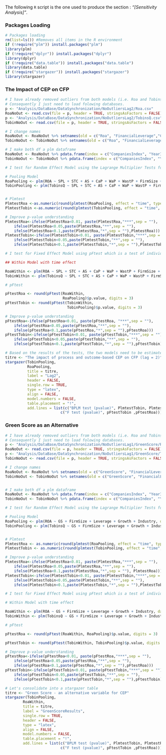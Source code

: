 The following `R` script is the one used to produce the section : *"[Sensitivity Analysis]"*.

### Packages Loading {-}

```r


# Packages loading 
rm(list=ls()) #Removes all items in the R environment
if (!require("plm")) install.packages("plm")
library(plm) 
if (!require("dplyr")) install.packages("dplyr")
library(dplyr) 
if (!require("data.table")) install.packages("data.table")
library(data.table)
if (!require("stargazer")) install.packages("stargazer")
library(stargazer)

```

### The Impact of CEP on CFP {-}

```r

# I have already removed outliers from both models (i.e. Roa and TobinsQ) via the file = "Analysis/MakeFile_RemoveOutliers_Lag2.rmd". 
# Consequently I just need to load folowing databases.
p <- "Analysis/DataBase/DataSynchronization/NoOutliersLag2/Roa.csv"
RoaNoOut <- read.csv(file = p, header = TRUE, stringsAsFactors = FALSE)
p <- "Analysis/DataBase/DataSynchronization/NoOutliersLag2/TobinsQ.csv"
TobinNoOut <- read.csv(file = p, header = TRUE, stringsAsFactors = FALSE)

# I change names
RoaNoOut <- RoaNoOut %>% setnames(old = c("Roa", "FinancialLeverage","CarbonProductivity", "WaterProductivity", "WasteProductivity", "SustainabilityPayLink", "SustainableThemedCommitment", "AuditScore"), new = c("ROA", "Leverage", "CaP", "WaP", "WastP", "SPL", "STC", "AS"))
TobinNoOut <- TobinNoOut %>% setnames(old = c("Roa", "FinancialLeverage","CarbonProductivity", "WaterProductivity", "WasteProductivity", "SustainabilityPayLink", "SustainableThemedCommitment", "AuditScore"), new = c("ROA", "Leverage", "CaP", "WaP", "WastP", "SPL", "STC", "AS"))

# I make both df a plm dataframe
RoaNoOut <- RoaNoOut %>% pdata.frame(index = c("CompaniesIndex", "YearIndex"))
TobinNoOut <- TobinNoOut %>% pdata.frame(index = c("CompaniesIndex", "YearIndex"))

# I test for Random Effect Model using the Lagrange Multiplier Tests for Panel Models. 

# Pooling Model
RoaPooling <- plm(ROA ~ SPL + STC + AS + CaP + WaP + WastP + FirmSize + Leverage + Growth + Industry, data = RoaNoOut, model="pooling")
TobinPooling <- plm(TobinsQ ~ SPL + STC + AS + CaP + WaP + WastP + FirmSize + Leverage + Growth + Industry, data = TobinNoOut, model="pooling")


# Plmtest
PlmtestRoa <-as.numeric(round(plmtest(RoaPooling, effect = "time", type = "bp")$p.value, digits = 3))
PlmtestTobin <-as.numeric(round(plmtest(TobinPooling, effect = "time", type = "bp")$p.value, digits = 3))

# Improve p-value understanding
PlmtestRoa<-ifelse(PlmtestRoa<0.01, paste(PlmtestRoa,"***",sep = ""),
	ifelse(PlmtestRoa<0.05,paste(PlmtestRoa,"**",sep = ""),
	ifelse(PlmtestRoa<0.1,paste(PlmtestRoa,"*",sep = ""),PlmtestRoa)))
PlmtestTobin<-ifelse(PlmtestTobin<0.01, paste(PlmtestTobin,"***",sep = ""),
	ifelse(PlmtestTobin<0.05,paste(PlmtestTobin,"**",sep = ""),
	ifelse(PlmtestTobin<0.1,paste(PlmtestTobin,"*",sep = ""),PlmtestTobin)))

# I test for Fixed Effect Model using pFtest which is a test of individual and/or time effects based on the comparison of the within and the pooling model.

## Within Model with time effect

RoaWithin <- plm(ROA ~ SPL + STC + AS + CaP + WaP + WastP + FirmSize + Leverage + Growth + Industry, data = RoaNoOut, model="within", effect = "time")
TobinWithin <- plm(TobinsQ ~ SPL + STC + AS + CaP + WaP + WastP + FirmSize + Leverage + Growth + Industry, data = TobinNoOut, model = "within", effect = "time")

# pFtest

pFtestRoa <- round(pFtest(RoaWithin, 
                          RoaPooling)$p.value, digits = 3)
pFtestTobin <- round(pFtest(TobinWithin, 
                            TobinPooling)$p.value, digits = 3)

# Improve p-value understanding
pFtestRoa<-ifelse(pFtestRoa<0.01, paste(pFtestRoa, "***",sep = ""),
	ifelse(pFtestRoa<0.05,paste(pFtestRoa,"**",sep = ""),
	ifelse(pFtestRoa<0.1,paste(pFtestRoa,"*",sep = ""),pFtestRoa)))
pFtestTobin<-ifelse(pFtestTobin<0.01, paste(pFtestTobin,"***",sep = ""),
	ifelse(pFtestTobin<0.05,paste(pFtestTobin,"**",sep = ""),
	ifelse(pFtestTobin<0.1,paste(pFtestTobin,"*",sep = ""),pFtestTobin)))

# Based on the results of the tests, the two models need to be estimated with the pooling ols estimations (i.e. model = "pooling" in plm). Let's consolidate into a nice stargazer table
titre <- "The impact of process and outcome-based CEP on CFP (lag = 2)"
stargazer(TobinPooling, 
          RoaPooling, 
          title = titre, 
          label = "Lag2", 
          header = FALSE, 
          single.row = TRUE,
          type = "latex", 
          align = FALSE, 
          model.numbers = FALSE, 
          table.placement = "!", 
          add.lines = list(c("BPLM test (pvalue)", PlmtestTobin, PlmtestRoa),
                         c("F test (pvalue)", pFtestTobin ,pFtestRoa)))
```
### Green Score as an Alternative {-}

```r


# I have already removed outliers from both models (i.e. Roa and TobinsQ) via the file = "Analysis/MakeFile_RemoveOutliers_Lag1.rmd". 
# Consequently I just need to load folowing databases.
p <- "Analysis/DataBase/DataSynchronization/NoOutliersLag1/GreenScore/Roa.csv"
RoaNoOut <- read.csv(file = p, header = TRUE, stringsAsFactors = FALSE)
p <- "Analysis/DataBase/DataSynchronization/NoOutliersLag1/GreenScore/TobinsQ.csv"
TobinNoOut <- read.csv(file = p, header = TRUE, stringsAsFactors = FALSE)

# I change names
RoaNoOut <- RoaNoOut %>% setnames(old = c("GreenScore", "FinancialLeverage", "Roa"), new = c("GS", "Leverage", "ROA"))
TobinNoOut <- TobinNoOut %>% setnames(old = c("GreenScore", "FinancialLeverage", "Roa"), new = c("GS", "Leverage", "ROA"))


# I make both df a plm dataframe
RoaNoOut <- RoaNoOut %>% pdata.frame(index = c("CompaniesIndex", "YearIndex"))
TobinNoOut <- TobinNoOut %>% pdata.frame(index = c("CompaniesIndex", "YearIndex"))

# I test for Random Effect Model using the Lagrange Multiplier Tests for Panel Models. 

# Pooling Model
RoaPooling <- plm(ROA ~ GS + FirmSize + Leverage + Growth + Industry, data = RoaNoOut, model="pooling")
TobinPooling <- plm(TobinsQ ~ GS + FirmSize + Leverage + Growth + Industry, data = TobinNoOut, model="pooling")


# Plmtest
PlmtestRoa <- as.numeric(round(plmtest(RoaPooling, effect = "time", type = "bp")$p.value, digits = 3))
PlmtestTobin <- as.numeric(round(plmtest(TobinPooling, effect = "time", type = "bp")$p.value, digits = 3))

# Improve p-value understanding
PlmtestRoa<-ifelse(PlmtestRoa<0.01, paste(PlmtestRoa,"***",sep = ""),
	ifelse(PlmtestRoa<0.05,paste(PlmtestRoa,"**",sep = ""),
	ifelse(PlmtestRoa<0.1,paste(PlmtestRoa,"*",sep = ""), PlmtestRoa)))
PlmtestTobin<-ifelse(PlmtestTobin<0.01, paste(PlmtestTobin,"***",sep = ""),
	ifelse(PlmtestTobin<0.05,paste(PlmtestTobin,"**",sep = ""),
	ifelse(PlmtestTobin<0.1,paste(PlmtestTobin,"*",sep = ""),PlmtestTobin)))

# I test for Fixed Effect Model using pFtest which is a test of individual and/or time effects based on the comparison of the within and the pooling model.

# Within Model with time effect

RoaWithin <- plm(ROA ~ GS + FirmSize + Leverage + Growth + Industry, data = RoaNoOut, model = "within", effect = "time")
TobinWithin <- plm(TobinsQ ~ GS + FirmSize + Leverage + Growth + Industry, data = TobinNoOut, model = "within", effect = "time")

# pFtest

pFtestRoa <- round(pFtest(RoaWithin, RoaPooling)$p.value, digits = 3)

pFtestTobin <- round(pFtest(TobinWithin, TobinPooling)$p.value, digits = 3)

# Improve p-value understanding
pFtestRoa<-ifelse(pFtestRoa<0.01, paste(pFtestRoa,"***",sep = ""),
	ifelse(pFtestRoa<0.05,paste(pFtestRoa,"**",sep = ""),
	ifelse(pFtestRoa<0.1,paste(pFtestRoa,"*",sep = ""),pFtestRoa)))
pFtestTobin<-ifelse(pFtestTobin<0.01, paste(pFtestTobin,"***",sep = ""),
	ifelse(pFtestTobin<0.05,paste(pFtestTobin,"**",sep = ""),
	ifelse(pFtestTobin<0.1,paste(pFtestTobin,"*",sep = ""),pFtestTobin)))

# Let's consolidate into a stargazer table
titre <- "Green Score - an alternative variable for CEP"
stargazer(TobinPooling, 
        RoaWithin, 
        title = titre, 
        label = "GreenScoreResults", 
        single.row = TRUE,
        header = FALSE, 
        type = "latex", 
        align = FALSE, 
        model.numbers = FALSE, 
        table.placement = "!", 
        add.lines = list(c("BPLM test (pvalue)", PlmtestTobin, PlmtestRoa),
                         c("F test (pvalue)", pFtestTobin ,pFtestRoa)))
```

